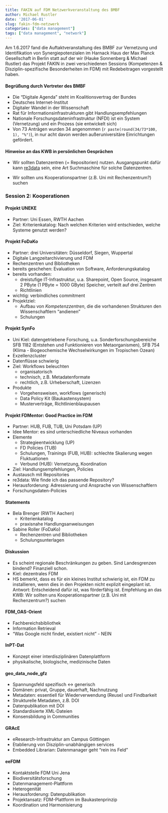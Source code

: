 ```yaml
---
title: FAKIN auf FDM Netzwerkveranstaltung des BMBF
author: Michael Rustler
date: '2017-06-01'
slug: fakin-fdm-netzwerk
categories: ["data management"]
tags: ["data management", "network"]
---
```


Am 1.6.2017 fand die Auftaktveranstaltung des BMBF zur Vernetzung und 
Identifikation von Synergiepotenzialen im Harnack Haus der Max Planck 
Gesellschaft in Berlin statt auf der wir (Hauke Sonnenberg & Michael Rustler) das 
Projekt FAKIN in zwei verschiedenen Sessions (Kompetenzen & Disziplin-spezifische 
Besonderheiten im FDM) mit Redebeitragen vorgestellt haben. 

#### Begrüßung durch Vertreter des BMBF

- Die "Digitale Agenda" steht im Koalitionsvertrag der Bundes
- Deutsches Internet-Institut
- Digitaler Wandel in der Wissenschaft
- Rat für Informationsinfrastrukturen gibt Handlungsempfehlungen
- Nationale Forschungsdateninfrastruktur (NFDI) ist ein System (Vernetzung) und
  ein Prozess (sie entwickelt sich)
- Von 73 Anträgen wurden 34 angenommen (`r paste(round(34/73*100, 1), "%")`),
  in nur acht davon werden außeruniversitäre Einrichtungen gefördert.

#### Hinweise an das KWB in persönlichen Gesprächen

- Wir sollten Datenzentren (= Repositorien) nutzen. Ausgangspunkt dafür kann
  [re3data](http://www.re3data.org) sein, eine Art Suchmaschine für solche 
  Datenzentren.
  
- Wir sollten uns Kooperationspartner (z.B. Uni mit Rechenzentrum?) suchen

### Session 2: Kooperationen

#### Projekt UNEKE

- Partner: Uni Essen, RWTH Aachen
- Ziel: Kriterienkatalog: Nach welchen Kriterien wird entschieden, welche 
  Systeme genutzt werden?

#### Projekt FoDaKo

- Partner: drei Universitäten: Düsseldorf, Siegen, Wuppertal
- Digitale Langzeitarchivierung und FDM
- Rechenzentren und Bibliotheken
- bereits geschehen: Evaluation von Software, Anforderungskatalog
- bereits vorhanden: 
    + dreistufige IT-Infrastruktur, u.a. Sharepoint, Open Source,
      insgesamt 2 PByte (1 PByte = 1000 GByte) Speicher, verteilt auf drei 
      Zentren
    + Richtlinien
- wichtig: verbindliches commitment
- Projektziel: 
    + Aufbau von *Kompetenzzentren*, die die vorhandenen Strukturen 
      den Wissenschaftlern "andienen"
    + Schulungen

#### Projekt SynFo

- Uni Kiel: datengetriebene Forschung, u.a. Sonderforschungsbereiche SFB 1182
  (Entstehen und Funktionieren von Metaorganismen), SFB 754 (Klima - 
  Biogeochemische Wechselwirkungen im Tropischen Ozean)
- Exzellenzcluster
- Datenflüsse schwierig
- Ziel: Workflows beleuchten
    + organisatorisch
    + technisch, z.B. Metadatenformate
    + rechtlich, z.B. Urheberschaft, Lizenzen
- Produkte
    + Vorgehensweisen, workflows (generisch)
    + Data Policy Kit (Baukastensystem)
    + Musterverträge, Richtlinienblaupausen

#### Projekt FDMentor: Good Practice im FDM

- Partner: HUB, FUB, TUB, Uni Potsdam (UP)
- Idee Mentor: es sind unterschiedliche Niveaus vorhanden
- Elemente
    + Strategieentwicklung (UP)
    + FD Policies (TUB)
    + Schulungen, Trainings (FUB, HUB): schlechte Skalierung wegen Fluktuationen
    + Verbund (HUB): Vernetzung, Koordination
- Ziel: Handlungsempfehlungen, Policies
- Austausch mit Repositories
- re3data: Wie finde ich das passende Repository?
- Herausforderung: Adressierung und Ansprache von Wissenschaftlern
- Forschungsdaten-Policies

#### Statements

- Bela Brenger (RWTH Aachen)
    + Kriterienkatalog
    + praxisnahe Handlungsanweisungen

- Sabine Roller (FoDaKo)
    + Rechenzentren und Bibliotheken
    + Schulungsunterlagen

#### Diskussion

- Es scheint regionale Beschränkungen zu geben. Sind Landesgrenzen bindend?
  Finanziell schon. 
- Kiel: dezentrales FDM
- HS bemerkt, dass es für ein kleines Institut schwierig ist, ein FDM zu 
  installieren, wenn dies in den Projekten nicht explizit eingeplant ist. 
  Antwort: Entscheidend dafür ist, was förderfähig ist. Empfehlung an das KWB: 
  Wir sollten uns Kooperationspartner (z.B. Uni mit Rechenzentrum?) suchen

#### FDM_OAS-Orient

- Fachbereichsbibliothek
- Information Retrieval
- "Was Google nicht findet, existiert nicht" - NEIN

#### InPT-Dat

- Konzept einer interdisziplinären Datenplattform
- physikalische, biologische, medizinische Daten

#### geo\_data\_node_gfz

- Spannungsfeld spezifisch <-> generisch
- Domänen: privat, Gruppe, dauerhaft, Nachnutzung
- Metadaten: essentiell für Wiederverwendung (Reuse) und Findbarkeit
- Strukturelle Metadaten, z.B. DOI
- Datenpublikation mit DOI
- Standardisierte XML-Dateien
- Konsensbildung in Communities

#### GRAcE

- eResearch-Infrastruktur am Campus Göttingen
- Etablierung von Disziplin-unabhängigen services
- Embedded Librarian: Datenmanager geht "rein ins Feld"


#### eeFDM

- Kontaktstelle FDM Uni Jena
- Biodiversitätsforschung
- Datenmanagement-Plattform
- Heterogenität
- Herausforderung: Datenpublikation
- Projektansatz: FDM-Plattform im Baukastenprinzip
- Koordination und Harmonisierung
